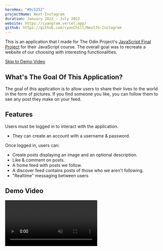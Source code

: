 ```yaml
---
heroHex: "#9c5252"
projectName: Next-Instagram
duration: January 2022 - July 2022
website: https://cyangram.vercel.app/
github: https://github.com/cyanChill/NextJS-Instagram
---
```


This is an application that I made for The Odin Project's [JavaScript Final Project](https://www.theodinproject.com/lessons/node-path-javascript-javascript-final-project) for their JavaScript course. The overall goal was to recreate a website of our choosing with interesting functionalities.

<a href="#demo-video">Skip to Demo Video</a>

## What's The Goal Of This Application?

The goal of this application is to allow users to share their lives to the world in the form of pictures. If you find someone you like, you can follow them to see any post they make on your feed.

## Features

Users must be logged in to interact with the application.

- They can create an account with a username & password.

Once logged in, users can:

- Create posts displaying an image and an optional description.
- Like & comment on posts.
- A home feed with posts we follow.
- A discover feed contains posts of those who we aren't following.
- "Realtime" messaging between users

## Demo Video

<video src="/projects/next-instagram/demo.mp4" controls muted />

## Building The Application

### Setup

For this application, I decided to try something new and create a full-stack application using Next.js and its API route feature (this is built using Next.js 12 which only has the **Pages Router**, unlike Next.js 13 which has that along with the **App Router**). Its API routes are entirely different compared to what would be found in a traditional back end using Express due to it being **serverless**. By default, our API routes are only accessible to the site that it's built with, so we don't need to worry about external domains using our API.

In addition to using Next.js to create a big project for the first time, I decided to also use MongoDB to store the textual data in my application along with Firebase to store the images.

### Challenge 1: Setting Up The Database

This is one of the earlier challenges faced since there's no clear "initializer" file for the "back end" in this application as we're using a serverless environment. To work around this, we can create a cached global instance of the database. So, when we access it in any of the API routes for the first time, it'll see if there's a cached instance of the database connection. If it doesn't exist, it'll create a database connection, otherwise, it'll use the cached instance.

> Reference to this can be found in one of Next.js' [examples on GitHub](https://github.com/vercel/next.js/blob/canary/examples/with-mongodb-mongoose/lib/dbConnect.js). I have this in the `lib/dbConnect.js` file.

> An alternative approach is to use Next.js' middleware, but it was a bit confusing at the time, so I went with this approach.

### Challenge 2: Authentication

One of the hardest parts of any application is how we decide on handling authentication and if we're trying a method, whether it's something new or familiar. The "signup" route follows the typical approach that I'm familiar with. The "new" portion is the "login" route using **Next-Auth** (now **Auth.js**).

For handling login with Next-Auth, we need to create a special API route which is found in `/api/auth/[...nextauth].js`. I then followed along with Next-Auth docs on [credential authentication](https://next-auth.js.org/providers/credentials) to handle the authorization logic.

The problem was that I wanted to return extra data after logging in (by default, I believe we only get the username, id, and email of the person). To return more data, we have to update the callback functions which Next-Auth allows us to modify and update the `user` object with what we want to return from the `providers` we created (in our case, is Credentials).

Later in the project, I implemented the ability for the user to update their profile information, however, the problem is that it doesn't update the value in the `user` object returned by Next-Auth unless we refresh, which is a bad user experience. To get around this, I updated one of the callbacks to update the object once it changes.

```javascript {17-34}
/* "pages/api/auth/[...nextauth].js" */
export default NextAuth({
  session: {
    /* ... */
  },
  providers: [
    /* ... */
  ],
  callbacks: {
    jwt: async ({ token, user }) => {
      if (user) token.user = user;
      return token;
    },
    session: async ({ session, token }) => {
      session.user = token.user;

      /*
        If user is logged in, refresh session [in case we change] the values
        of name or username in our settings page
      */
      if (token?.user?.dbId) {
        await dbConnect();
        const user = await User.findOne({ _id: token.user.dbId });
        session.user = {
          ...session.user,
          name: user.name,
          username: user.username,
        };
        token.user = {
          ...token.user,
          name: user.name,
          username: user.username,
        };
      }

      return session;
    },
  },
  secret: process.env.NEXTAUTH_SECRET,
});
```

### Routing

One of the cool things about Next.js is that it has built-in routing. This means we don't need to install a third-party library such as `react-router` to have routing in React. How routing works in Next.js 12 with the **Pages Router** is that it works like a file system.

- Files in the `api` folder will act as API routes.
- Files nested in folders act as nested routes (ie: "/pages/auth/login" acts as the "/auth/login" route in our browser).
- An `index.js` file acts as the route of the specified folder name (ie: "/pages/auth/index.js" acts as the "/auth" route in our browser). An `index.js` file in the root of our `pages` folder will be the home page (or the "/" route).
- We can have dynamic routes by having a file or folder name being surrounded with brackets (ie: "/pages/blog/[id].js" will allow us to catch "/blog/1", "/blog/2", etc.).
- There's a special kind of way to do dynamic routes as a "catch all route" with calling it something like `[...slug].js`. If we have "/pages/blog/[...slug].js", we can catch something like "/blog/august/10/2022".

Next.js has a built-in `useRouter` hook that can be used to navigate between pages. Alternatively, we can use the `Link` component to link between pages as well without having the need to hard refresh the page (which happens when we use the anchor element).

### Handling Image Upload And Storage With Firebase

This overall was a similar process to what was done on other projects.

- During my implementation, I started off by handling image uploads on the front end with Firebase' client library, however, I felt it was a bit unsecure and should occur in the back end.
- A month after I "finished" this application, I added some logic to convert images uploaded to use the `.webp` format to save on space in Firebase.

```javascript showLineNumbers {3,15,22}
/* "lib/firebaseAdminHelper.js" */
import { v4 as uuidv4 } from "uuid";
import sharp from "sharp";

import { bucket } from "../firebaseAdmin.config";

/* Used to upload an image and return the download url w/ identifier */
export const uploadImage = async (uploaderId, imageData) => {
  if (!uploaderId || !imageData) return;
  const referenceId = uuidv4();
  const downloadToken = uuidv4();
  const destination = `${uploaderId}/${referenceId}`;
  const { filepath } = imageData;

  const convertedFileBuffer = await sharp(filepath).webp().toBuffer();

  // Uploading a file buffer to Firebase has a different process
  const newFile = bucket.file(destination);
  await newFile.save(convertedFileBuffer); // Upload image
  // Update metadata for obtainable download URL
  await newFile.setMetadata({
    contentType: "image/webp",
    metadata: { firebaseStorageDownloadTokens: downloadToken },
  });

  const fileUrl = `https://firebasestorage.googleapis.com/v0/b/${
    process.env.FIREBASE_ADMIN_STORAGE_BUCKET
  }/o/${encodeURIComponent(destination)}?alt=media&token=${downloadToken}`;

  return { identifier: referenceId, url: fileUrl };
};

/* Used to delete an image in firebase */
export const deleteImage = async (uploaderId, imageId) => {
  if (!uploaderId || !imageId) return;
  try {
    await bucket.file(`${uploaderId}/${imageId}`).delete();
  } catch (err) {
    console.log(err);
  }
};
```

### Prefetching Data

One of the interesting features of Next.js is the ability to prefetch data on the client in a "sever" environment using `getServerSideProps`. This is a special function in which we can write server code in a client file and know that it won't "poison" our client code. This gives us the ability to fetch data on the server and pass it into the props of our page components without having a visible loading state.

> One thing that might be noticeable is that if the task takes too long, the user may experience a wait when navigating to the page with the `getServerSideProps`.

One example of this can be seen in the route displaying a specific post in which we see we get the props returned from `getServerSideProps` in the page component:

```javascript {8,14-43}
/* "pages/p/[postId].js" */
import Head from "next/head";
import { getSession } from "next-auth/react";

import Error from "../../components/pageLayouts/errorPage/error";
import Post from "../../components/pageLayouts/postPage/post";

const UserPostPage = ({ errorCode, postData, ownPost, hasLiked, viewerId }) => {
  // Code for handling errors & displaying specific post page
};

export default UserPostPage;

/* Server-Side Imports */
import { getPostInfo } from "../../lib/backendHelpers";

export const getServerSideProps = async (context) => {
  const session = await getSession({ req: context.req });
  if (!session) {
    return { redirect: { destination: "/accounts/login" } };
  }

  const { postId } = context.params;

  /* Get Data From Server On User */
  try {
    const data = await getPostInfo(postId);

    return {
      props: {
        postData: data.post,
        ownPost: session.user.dbId === data.post.posterId,
        hasLiked: !!data.post.likes.find(
          (likeInfo) => likeInfo.likerId === session.user.dbId
        ),
        viewerId: session.user.dbId,
      },
    };
  } catch (err) {
    console.log("[Error]", err.message);
    return { props: { errorCode: 404 } };
  }
};
```

## Overall Learnings

1. Using Next.js to create a full stack application.
2. Setting up a database in Next.js to be used in a serverless environment.
3. Using Next-Auth to handle authentication.
4. Learning the benefits of Next.js such as built-in routing and data prefetching.
